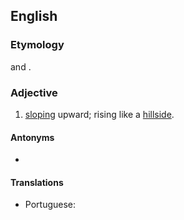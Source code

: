 ==English==

===Etymology===
{{etyl|la|en}} {{m|la|acclivis}} and {{m|la|acclivus}}.

===Adjective===
{{head|en|adjective}}

# [[slope|sloping]] upward; rising like a [[hillside]].

====Antonyms====
* {{l|en|declivous}}

====Translations====
{{trans-top|sloping upward}}
* Portuguese: {{t+|pt|aclive}}
{{trans-mid}}
{{trans-bottom}}